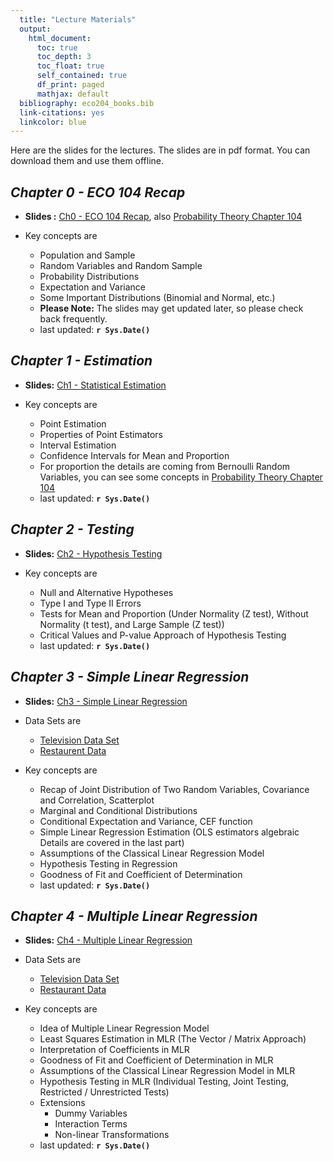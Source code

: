 ```yaml
---
  title: "Lecture Materials"
  output: 
    html_document:
      toc: true
      toc_depth: 3
      toc_float: true
      self_contained: true
      df_print: paged
      mathjax: default
  bibliography: eco204_books.bib  
  link-citations: yes
  linkcolor: blue
---
```

  


Here are the slides for the lectures. The slides are in pdf format. You can download them and use them offline.

## *Chapter 0 - ECO 104 Recap*

- **Slides :** [Ch0 - ECO 104 Recap](slides/00_eco104_recap.pdf), also [Probability Theory Chapter 104](slides/03_prob_theory_2.pdf)

- Key concepts are 

  - Population and Sample
  - Random Variables and Random Sample
  - Probability Distributions
  - Expectation and Variance
  - Some Important Distributions (Binomial and Normal, etc.)
  - **Please Note:** The slides may get updated later, so please check back frequently.
  - last updated: **`r Sys.Date()`**

## *Chapter 1 - Estimation*

- **Slides:**  [Ch1 - Statistical Estimation](slides/Ch1/01_estimation.pdf)

- Key concepts are 

  - Point Estimation
  - Properties of Point Estimators
  - Interval Estimation
  - Confidence Intervals for Mean and Proportion
  - For proportion the details are coming from Bernoulli Random Variables, you can see some concepts in  [Probability Theory Chapter 104](slides/03_prob_theory_2.pdf)
  - last updated: **`r Sys.Date()`**


## *Chapter 2 - Testing*

- **Slides:** [Ch2 - Hypothesis Testing](slides/Ch2/02_testing.pdf)

- Key concepts are 

  - Null and Alternative Hypotheses
  - Type I and Type II Errors
  - Tests for Mean and Proportion (Under Normality (Z test), Without Normality (t test), and Large Sample (Z test))
  - Critical Values and P-value Approach of Hypothesis Testing
  - last updated: **`r Sys.Date()`**
  
  
## *Chapter 3 - Simple Linear Regression*

- **Slides:** [Ch3 - Simple Linear Regression](slides/Ch3/03_regression_SLR.pdf)

- Data Sets are 
  - [Television Data Set](slides/Ch3/datasets/Advertising.xlsx)
  - [Restaurent Data](slides/Ch3/datasets/Fast_Food_Data_SLR.xlsx)

- Key concepts are 
  
  - Recap of Joint Distribution of Two Random Variables, Covariance and Correlation, Scatterplot
  - Marginal and Conditional Distributions
  - Conditional Expectation and Variance, CEF function
  - Simple Linear Regression Estimation (OLS estimators algebraic Details are covered in the last part)
  - Assumptions of the Classical Linear Regression Model
  - Hypothesis Testing in Regression
  - Goodness of Fit and Coefficient of Determination
  - last updated: **`r Sys.Date()`**


## *Chapter 4 - Multiple Linear Regression*

- **Slides:** [Ch4 - Multiple Linear Regression](slides/Ch4/04_regression_mlr_2023.pdf)

- Data Sets are 
  - [Television Data Set](slides/Ch4/datasets/Advertising.xlsx)
  - [Restaurant Data](slides/Ch4/datasets/Fast_Food_Data_MLR.xlsx)
  
- Key concepts are

  - Idea of Multiple Linear Regression Model
  - Least Squares Estimation in MLR (The Vector / Matrix Approach)
  - Interpretation of Coefficients in MLR
  - Goodness of Fit and Coefficient of Determination in MLR
  - Assumptions of the Classical Linear Regression Model in MLR
  - Hypothesis Testing in MLR (Individual Testing, Joint Testing, Restricted / Unrestricted Tests)
  - Extensions
    - Dummy Variables
    - Interaction Terms
    - Non-linear Transformations

  - last updated: **`r Sys.Date()`**


